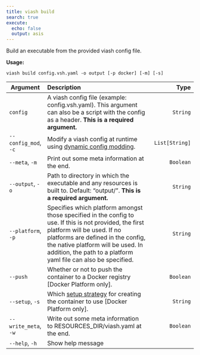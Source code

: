 ```yaml
---
title: viash build
search: true
execute:
  echo: false
  output: asis
---
```


Build an executable from the provided viash config file.

**Usage:**

`viash build config.vsh.yaml -o output [-p docker] [-m] [-s]`

| Argument | Description | Type |
|-|:----|-:
| `config` | A viash config file (example: config.vsh.yaml). This argument can also be a script with the config as a header. **This is a required argument.** | `String` |
| `--config_mod`, `-c` | Modify a viash config at runtime using [dynamic config modding](/reference/config/config-modding.html). | `List[String]` |
| `--meta`, `-m` | Print out some meta information at the end. | `Boolean` |
| `--output`, `-o` | Path to directory in which the executable and any resources is built to. Default: "output/". **This is a required argument.** | `String` |
| `--platform`, `-p` | Specifies which platform amongst those specified in the config to use. If this is not provided, the first platform will be used. If no platforms are defined in the config, the native platform will be used. In addition, the path to a platform yaml file can also be specified. | `String` |
| `--push` | Whether or not to push the container to a Docker registry [Docker Platform only]. | `Boolean` |
| `--setup`, `-s` | Which [setup strategy](/guide/building-block/docker/setup-strategies.html) for creating the container to use [Docker Platform only]. | `String` |
| `--write_meta`, `-w` | Write out some meta information to RESOURCES_DIR/viash.yaml at the end. | `Boolean` |
| `--help`, `-h` | Show help message |  |


